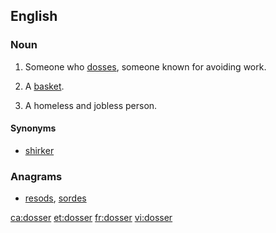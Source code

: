 ==English==

===Noun===
{{en-noun}}

# {{British|Ireland}} Someone who [[doss]]es, someone known for avoiding work.
# {{British|Ireland}} A [[basket]].
# A homeless and jobless person.

====Synonyms====
* [[shirker]]

===Anagrams===
* [[resods#English|resods]], [[sordes#English|sordes]]
[[ca:dosser]]
[[et:dosser]]
[[fr:dosser]]
[[vi:dosser]]
